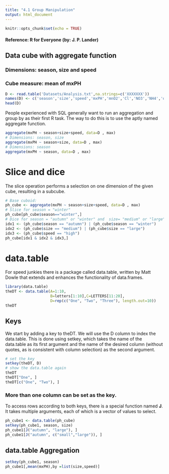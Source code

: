 ```yaml
---
title: "4.1 Group Manipulation"
output: html_document
---
```


```r
knitr::opts_chunk$set(echo = TRUE)
```
#### Reference: R for Everyone (by: J. P. Lander)

## Data cube with aggregate function
### Dimensions: season, size and speed
### Cube measure: mean of mxPH
```r
D <- read.table('Datasets/Analysis.txt',na.strings=c('XXXXXXX'))
names(D) <- c('season','size','speed','mxPH','mnO2','Cl','NO3','NH4','oPO4','PO4','Chla','a1','a2','a3','a4','a5','a6','a7')
head(D)
```

People experienced with SQL generally want to run an aggregation and group by as their first R task. The way to do this is to use the aptly named aggregate function. 
```r
aggregate(mxPH ~ season+size+speed, data=D , max)
# Dimensions: season, size 
aggregate(mxPH ~ season+size, data=D , max)
# Dimensions: season
aggregate(mxPH ~ season, data=D , max)
```

# Slice and dice
The slice operation performs a selection on one dimension of the given
cube, resulting in a subcube.

```r
# Base cuboid:
ph_cube <- aggregate(mxPH ~ season+size+speed, data=D , max)
# Slice for season = "winter"
ph_cube[ph_cube$season=="winter",]
# Dice for season = "autumn" or "winter" and  size= "medium" or "large" and speed ="high"
idx1 <- (ph_cube$season == "autumn") | (ph_cube$season == "winter")
idx2 <- (ph_cube$size == "medium") | (ph_cube$size == "large")
idx3 <- (ph_cube$speed == "high") 
ph_cube[idx1 & idx2 & idx3,]
```

# data.table
For speed junkies there is a package called data.table, written by Matt Dowle that extends and enhances the functionality of data.frames.
```r
library(data.table)
theDT <- data.table(A=1:10,
                    B=letters[1:10],C=LETTERS[11:20],
                    D=rep(c("One", "Two", "Three"), length.out=10))
theDT
```

## Keys
We start by adding a key to theDT. We will use the D column to index the data.table. This is done using setkey, which takes the name of the data.table as its first argument and the name of the desired column (without quotes, as is consistent with column selection) as the second argument.

```r
# set the key
setkey(theDT, D)
# show the data.table again
theDT
theDT["One", ]
theDT[c("One", "Two"), ]
```

### More than one column can be set as the key.
To access rows according to both keys, there is a special function named **J**. It takes multiple arguments, each of which is a vector of values to select.
```r
ph_cube1 <- data.table(ph_cube)
setkey(ph_cube1, season, size)
ph_cube1[J("autumn", "large"), ]
ph_cube1[J("autumn", c("small","large")), ]
```

## data.table Aggregation
```r
setkey(ph_cube1, season)
ph_cube1[,mean(mxPH),by =list(size,speed)]
```